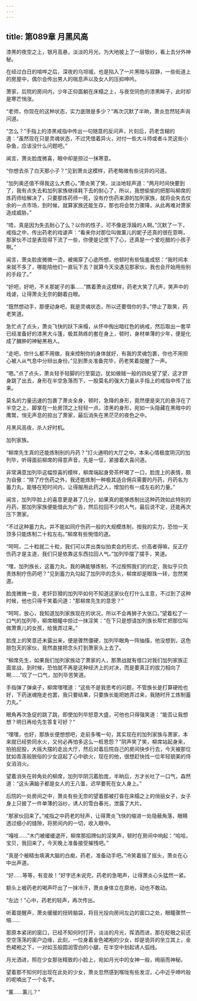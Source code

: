 ```yaml
---
---
---
```

title: 第089章 月黑风高
---



漆黑的夜空之上，银月高悬，淡淡的月光，为大地披上了一层银纱，看上去分外神秘。

在经过白日的喧哗之后，深夜的乌坦城，也是陷入了一片黑暗与寂静，一些街道上的房屋中，偶尔会传出男人的喘息声以及女人的压抑呻吟。

萧家，后院的房间内，少年正仰面躺在床榻之上，与夜空同色的漆黑眸子，此时却是寒芒悄涨。

“老师，你现在的这种状态，实力底限是多少？”再次沉默了半晌，萧炎忽然轻声询问道。

“怎么？”手指上的漆黑戒指中传出一句随意的反问声，片刻后，药老含糊的道：“虽然现在只是灵魂状态，不过凭借着异火，对付一些大斗师或者斗灵这些小杂鱼，应该没什么问题吧。”

闻言，萧炎脸庞微喜，眼中却是掠过一抹寒意。

“你想去杀了白天那小子？”见到萧炎这模样，药老略微有些诧异的问道。

“加列奥还值不得我这么大费心。”萧炎笑了笑，淡淡地轻声道：“两月时间快要到了，我有点失去和加列家族继续耗下去的耐心了，所以，我想偷偷的把那叫柳席的炼药师给解决了，只要那炼药师一死，没有疗伤药来源的加列家族，就将会失去仅余的一点市场，到时候，就算家族还能生存，那也将会势力骤降，从此再难对萧家造成威胁。”

“唔，真是因为失去耐心了么？以你的性子，可不像是浮躁的人啊。”沉默了一下，戒指之中，传出药老的戏谑声：“看来你对那位叫做薰儿的妮子还真的很在意啊，那家伙不过是表现得下流了一些，你便是记恨下了心，还真是一个爱吃醋的小孩子啊。”

闻言，萧炎脸皮微微一烫，被揭穿了心底所想，他顿时有些恼羞成怒：“我时间本来就不多了，哪能陪他们一直玩下去？就算今天没遇见那家伙，我也会开始用些别的手段了。”

“好吧，好吧，不关那妮子的事……”瞧着萧炎这模样，药老大笑了几声，笑声中的戏谑，让得萧炎无奈的翻着白眼。

“既然想动手，那便动身吧，我是灵魂状态，所以还要借你的手。”停止了取笑，药老笑道。

急忙点了点头，萧炎飞快的跃下床榻，从怀中掏出暗红色的纳戒，然后取出一套早已经准备好的漆黑大斗篷，极其熟练的套在身上，顿时，身材单薄的少年，便是化成了臃肿的神秘黑袍人。

“走吧，你什么都不用做，我来控制你的身体就好，有我的灵魂包裹，你也不用担心被人从气息中分辩出身份。”见到萧炎准备完毕，药老笑着提醒了一声。

“嗯。”点了点头，萧炎轻手轻脚的行至窗边，犹如做贼一般的四处望了望，这才跻身跳了出去，身形在半空急落而下，一股莫名的强大力量从手指上的戒指中传了出来。

莫名的力量迅速的包裹了萧炎全身，顿时，急降的身形，竟然便是突兀的悬浮在了半空之上，脚掌在一处房顶之上轻轻一点，漆黑的身形，宛如一头隐藏在黑暗中的鹰鹫，悄无声息的掠出了萧家，最后消失在黑茫茫的夜色之中。

月黑风高夜，杀人好时机。

加列家族。

“柳席先生真的还能炼制别的丹药？”灯火通明的大厅之中，本来心情极度阴沉的加列毕，听得面前柳席的得意声音，先是一怔，紧接着大喜问道。

非常满意加列毕这幅惊喜的模样，柳席端起身旁茶杯喝了一口，脸庞上的表情，颇为自傲：“除了疗伤药之外，我还能炼制一种极其适合佣兵需要的丹药，丹药名为蓄力丸，能够在短时间内，让得服用此药之人，增加约有一成左右的力量。”

闻言，加列毕脸上的喜意更是甚了几分，如果真的能够炼制出这种药效如此特别的丹药，那加列家族便能借此为广告，然后拉回不少的人气，最后说不定，还能再次压下萧家。

“不过这种蓄力丸，并不能如同疗伤药一般的大规模炼制，按我的实力，恐怕一天顶多只能炼制二十粒左右。”柳席有些惋惜的道。

“呵呵，二十粒就二十粒，我们可以弄出类似拍卖会的形式，价高者得嘛，反正疗伤药才是主道，我们只是依靠这东西拉回人气。”加列毕摆了摆手，笑道。

“嘿，加列族长，这蓄力丸，我的确能够炼制，不过按照我们的约定，我似乎只负责炼制疗伤药吧？”见到蓄力丸勾起了加列毕的念头，柳席却是眼珠一转，忽然笑道。

脸庞微微一变，老奸巨猾的加列毕如何不知道这家伙在打什么主意，不过到了这种时候，他也只得干笑着问道：“那柳席先生的意思？”

“呵呵，放心，我知道加列家族现在的状况，所以不会再狮子大张口。”望着松了一口气的加列毕，柳席眼瞳中掠过一抹淫笑：“在下只是想请加列族长帮忙把那位叫做萧熏儿的女孩，给我弄过来。”

脸庞上的笑意还未露出来，便是骤然僵硬，加列毕眼角一阵抽搐，他没想到，这色胆包天的家伙，竟然直接把念头打到萧家头上去了。

“柳席先生，如果我们加列家族动了萧家的人，那萧战就有借口对我们加列家族正面宣战，到时候，恐怕就不再是这种经济上的对决，而是要真正的拔刀相向了啊……”叹了一口气，加列毕苦笑道。

手指弹了弹桌子，柳席嘿嘿道：“这些不是我思考的问题，不管族长是打算硬抢也好，下药迷魂拖走也罢，我只要结果，只要族长能把她弄过来，我随时开工炼制蓄力丸。”

眼角再次急促的跳了跳，即使加列毕怒意大盛，可他也只得强笑道：“能否让我想想？明日再给先生答复可好？”

“嘿嘿，也好，那族长便想想吧，走前多嘴一句，其实现在的加列家族与萧家，本来就已经势同水火，又何必再怕多这么一桩恩怨？”阴声笑了笑，柳席站起身来，拍拍屁股，大摇大摆的走出大厅，然后对着后院自己的房间快步行去，今天被那位犹如青莲般脱俗的少女逗起了心中欲火，现在的他，很想赶快找一位年轻貌美的侍女消消火。

望着消失在转角处的柳席，加列毕阴沉着脸庞，半晌后，方才长吐了一口气，森然道：“这头满脑子都是女人的王八蛋，迟早要死在女人身上。”

后院的一处房间之中，萧炎有些无奈的望着那被打昏在床榻之上的俏丽女子，女子身上只披了一件单薄的浴纱，诱人的雪白春光，泄露了大片。

“那家伙回来了。”戒指之中药老的轻声，让得萧炎飞快的缩进一处隐蔽角落，眼睛透过细小的缝隙，将房间内的一切，收入眼中。

“嘎吱……”木门被缓缓退开，柳席那招牌似的淫笑声，顿时在房间中响起：“哈哈，宝贝，我回来了，今天晚上准备接受摧残吧。”

“真是个被精虫填满大脑的白痴，药老，准备动手吧。”冷笑着摇了摇头，萧炎在心中出声道。

“好……等等，有变故！”好字还未说完，药老的急喝声，让得萧炎心头猛然一紧。

额头上被药老的喝声吓出了一抹冷汗，萧炎身体立在原地，动也不敢动。

“左边！”心中，药老的轻声，再次传出。

听着提醒声，萧炎缓缓的扭转脑袋，将目光投向房间左边的窗口之处，眼瞳骤然一缩……

那原本紧闭的窗口，已经不知何时打开，淡淡的月光，挥洒而进，那在眨眼之前还空空荡荡的窗户边缘，此刻，一位身着金色裙袍的少女，却是诡异的坐立其上，金色裙袍之下，一对如玉般圆润雪白的小腿，在半空中划起诱人弧线。

月光洒进，照在少女那张精致的小脸上，宛如月光中的女神一般，绚丽而神秘。

望着那不知何时出现在此处的少女，萧炎忽然感到喉咙有些发涩，心中近乎呻吟般的呢喃出了一个名字。

“薰……薰儿？”